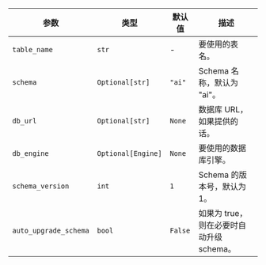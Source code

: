| 参数             | 类型               | 默认值 | 描述                                                         |
| ---------------- | ------------------ | ------ | ------------------------------------------------------------ |
| `table_name`     | `str`              | -      | 要使用的表名。                                               |
| `schema`         | `Optional[str]`    | `"ai"` | Schema 名称，默认为 "ai"。                                   |
| `db_url`         | `Optional[str]`    | `None` | 数据库 URL，如果提供的话。                                     |
| `db_engine`      | `Optional[Engine]` | `None` | 要使用的数据库引擎。                                           |
| `schema_version` | `int`              | `1`    | Schema 的版本号，默认为 1。                                  |
| `auto_upgrade_schema` | `bool`             | `False` | 如果为 true，则在必要时自动升级 schema。 |